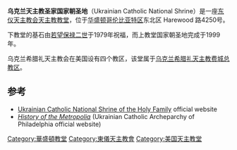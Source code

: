 {{Infobox church
|name                   = 乌克兰天主教圣家国家朝圣地
|fullname               = Ukrainian Catholic<br>National Shrine of the Holy Family
|image                  = Holy Family Shrine DC.JPG
|imagesize              = frameless
|latd                   = 38 
|latm                   = 56
|lats                   = 22.92
|latNS                  = N
|longd                  = 77
|longm                  = 0
|longs                  = 11.52
|longEW                 = W
|location               = [[华盛顿哥伦比亚特区|华盛顿哥伦比亚特区]]Harewood 路4250号
|country                = [[美国|美国]]
|denomination           = [[乌克兰希腊礼天主教会|乌克兰希腊礼天主教会]]
|website                = {{url|http://www.ucns-holyfamily.org}}
|founded date           =  1949年9月
|architect              = Myroslav Nimciv
|completed date         = 1999
|diocese                = [[乌克兰希腊礼天主教费城总教区|乌克兰希腊礼天主教费城总教区]]
}}
'''乌克兰天主教圣家国家朝圣地'''（Ukrainian Catholic National Shrine）是一座[[东仪天主教会|东仪天主教会]][[天主教|天主教]][[教堂|教堂]]，位于[[华盛顿哥伦比亚特区|华盛顿哥伦比亚特区]]东北区 Harewood 路4250号。

下教堂的基石由[[若望保禄二世|若望保禄二世]]于1979年祝福，而上教堂国家朝圣地完成于1999年。

乌克兰希腊礼天主教会在美国设有四个教区，该堂属于[[乌克兰希腊礼天主教费城总教区|乌克兰希腊礼天主教费城总教区]]。

==参考==
*[http://www.ucns-holyfamily.org Ukrainian Catholic National Shrine of the Holy Family] {{Wayback|url=http://www.ucns-holyfamily.org/ |date=20210126100201 }} official website
*[http://www.ukrarcheparchy.us/index.php?categoryid=12 ''History of the Metropolia'']{{Wayback|url=http://www.ukrarcheparchy.us/index.php?categoryid=12 |date=20060821115046 }} (Ukrainian Catholic Archeparchy of Philadelphia official website)
{{Coord| 38.9397 | -77.0032 | region:US-DC_type:landmark | display=title}}
[[Category:華盛頓教堂|Category:華盛頓教堂]]
[[Category:東儀天主教會|Category:東儀天主教會]]
[[Category:美国天主教堂|Category:美国天主教堂]]